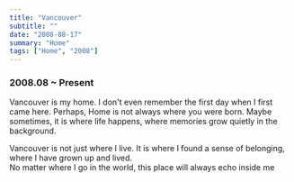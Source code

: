 ```yaml
---
title: "Vancouver"
subtitle: ""
date: "2008-08-17"
summary: "Home"
tags: ["Home", "2008"]
---
```



### 2008.08 ~ Present

Vancouver is my home. I don't even remember the first day when I first came here.
Perhaps, Home is not always where you were born. Maybe sometimes, it is where life happens, where memories grow quietly in the background.

Vancouver is not just where I live. It is where I found a sense of belonging, where I have grown up and lived.  
No matter where I go in the world, this place will always echo inside me

<div className="mx-auto max-w-lg">
  <DynamicImage
    url="https://storage.googleapis.com/jaeungkim/blog/personal/2008-home/van112.jpg"
    alt="vancouver-home-112"
  />
  <DynamicImage
    url="https://storage.googleapis.com/jaeungkim/blog/personal/2008-home/van141.jpg"
    alt="vancouver-home-141"
  />
  <DynamicImage
    url="https://storage.googleapis.com/jaeungkim/blog/personal/2008-home/van148.JPG"
    alt="vancouver-home-148"
  />
  <DynamicImage
    url="https://storage.googleapis.com/jaeungkim/blog/personal/2008-home/van149.JPG"
    alt="vancouver-home-149"
  />
  <DynamicImage
    url="https://storage.googleapis.com/jaeungkim/blog/personal/2008-home/van150.JPG"
    alt="vancouver-home-150"
  />
  <DynamicImage
    url="https://storage.googleapis.com/jaeungkim/blog/personal/2008-home/van152.JPG"
    alt="vancouver-home-152"
  />
  <DynamicImage
    url="https://storage.googleapis.com/jaeungkim/blog/personal/2008-home/van61.jpeg"
    alt="vancouver-home-61"
  />
  <DynamicImage
    url="https://storage.googleapis.com/jaeungkim/blog/personal/2008-home/van55.jpeg"
    alt="vancouver-home-55"
  />
  <DynamicImage
    url="https://storage.googleapis.com/jaeungkim/blog/personal/2008-home/van43.jpeg"
    alt="vancouver-home-43"
  />
  <DynamicImage
    url="https://storage.googleapis.com/jaeungkim/blog/personal/2008-home/van44.jpeg"
    alt="vancouver-home-44"
  />
</div>
